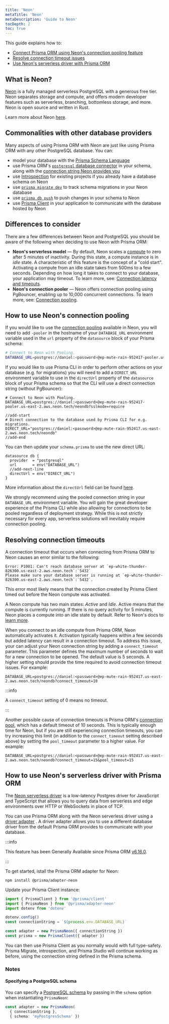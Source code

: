 ```yaml
---
title: 'Neon'
metaTitle: 'Neon'
metaDescription: 'Guide to Neon'
tocDepth: 2
toc: true
---
```


This guide explains how to:

- [Connect Prisma ORM using Neon's connection pooling feature](#how-to-use-neons-connection-pooling)
- [Resolve connection timeout issues](#resolving-connection-timeouts)
- [Use Neon's serverless driver with Prisma ORM](#how-to-use-neons-serverless-driver-with-prisma-orm-preview)

## What is Neon?

[Neon](https://neon.tech/) is a fully managed serverless PostgreSQL with a generous free tier. Neon separates storage and compute, and offers modern developer features such as serverless, branching, bottomless storage, and more. Neon is open source and written in Rust.

Learn more about Neon [here](https://neon.tech/docs/introduction).

## Commonalities with other database providers

Many aspects of using Prisma ORM with Neon are just like using Prisma ORM with any other PostgreSQL database. You can:

- model your database with the [Prisma Schema Language](/orm/prisma-schema)
- use Prisma ORM's [`postgresql` database connector](/orm/overview/databases/postgresql) in your schema, along with the [connection string Neon provides you](https://neon.tech/docs/connect/connect-from-any-app)
- use [Introspection](/orm/prisma-schema/introspection) for existing projects if you already have a database schema on Neon
- use [`prisma migrate dev`](/orm/prisma-migrate/workflows/development-and-production) to track schema migrations in your Neon database
- use [`prisma db push`](/orm/prisma-migrate/workflows/prototyping-your-schema) to push changes in your schema to Neon
- use [Prisma Client](/orm/prisma-client) in your application to communicate with the database hosted by Neon

## Differences to consider

There are a few differences between Neon and PostgreSQL you should be aware of the following when deciding to use Neon with Prisma ORM:

- **Neon's serverless model** — By default, Neon scales a [compute](https://neon.tech/docs/introduction/compute-lifecycle) to zero after 5 minutes of inactivity. During this state, a compute instance is in _idle_ state. A characteristic of this feature is the concept of a "cold start". Activating a compute from an idle state takes from 500ms to a few seconds. Depending on how long it takes to connect to your database, your application may timeout. To learn more, see: [Connection latency and timeouts](https://neon.tech/docs/guides/prisma#connection-timeouts).
- **Neon's connection pooler** — Neon offers connection pooling using PgBouncer, enabling up to 10,000 concurrent connections. To learn more, see: [Connection pooling](https://neon.tech/docs/connect/connection-pooling).

## How to use Neon's connection pooling

If you would like to use the [connection pooling](https://neon.tech/docs/guides/prisma#use-connection-pooling-with-prisma) available in Neon, you will
need to add `-pooler` in the hostname of your `DATABASE_URL` environment variable used in the `url` property of the `datasource` block of your Prisma schema:

```bash file=.env
# Connect to Neon with Pooling.
DATABASE_URL=postgres://daniel:<password>@ep-mute-rain-952417-pooler.us-east-2.aws.neon.tech:5432/neondb?sslmode=require
```

If you would like to use Prisma CLI in order to perform other actions on your database (e.g. for migrations) you will need to add a `DIRECT_URL` environment variable to use in the `directUrl` property of the `datasource` block of your Prisma schema so that the CLI will use a direct connection string (without PgBouncer):

```env file=.env highlight=4-5;add showLineNumbers
# Connect to Neon with Pooling.
DATABASE_URL=postgres://daniel:<password>@ep-mute-rain-952417-pooler.us-east-2.aws.neon.tech/neondb?sslmode=require

//add-start
# Direct connection to the database used by Prisma CLI for e.g. migrations.
DIRECT_URL="postgres://daniel:<password>@ep-mute-rain-952417.us-east-2.aws.neon.tech/neondb"
//add-end
```

You can then update your `schema.prisma` to use the new direct URL:

```prisma file=schema.prisma highlight=4;add showLineNumbers
datasource db {
  provider  = "postgresql"
  url       = env("DATABASE_URL")
  //add-next-line
  directUrl = env("DIRECT_URL")
}
```

More information about the `directUrl` field can be found [here](/orm/reference/prisma-schema-reference#fields).

<Admonition type="info">

We strongly recommend using the pooled connection string in your `DATABASE_URL` environment variable. You will gain the great developer experience of the Prisma CLI while also allowing for connections to be pooled regardless of deployment strategy. While this is not strictly necessary for every app, serverless solutions will inevitably require connection pooling.

</Admonition>

## Resolving connection timeouts

A connection timeout that occurs when connecting from Prisma ORM to Neon causes an error similar to the following:

```text no-copy
Error: P1001: Can't reach database server at `ep-white-thunder-826300.us-east-2.aws.neon.tech`:`5432`
Please make sure your database server is running at `ep-white-thunder-826300.us-east-2.aws.neon.tech`:`5432`.
```

This error most likely means that the connection created by Prisma Client timed out before the Neon compute was activated.

A Neon compute has two main states: _Active_ and _Idle_. Active means that the compute is currently running. If there is no query activity for 5 minutes, Neon places a compute into an idle state by default. Refer to Neon's docs to [learn more](https://neon.tech/docs/introduction/compute-lifecycle).

When you connect to an idle compute from Prisma ORM, Neon automatically activates it. Activation typically happens within a few seconds but added latency can result in a connection timeout. To address this issue, your can adjust your Neon connection string by adding a `connect_timeout` parameter. This parameter defines the maximum number of seconds to wait for a new connection to be opened. The default value is 5 seconds. A higher setting should provide the time required to avoid connection timeout issues. For example:

```text wrap
DATABASE_URL=postgres://daniel:<password>@ep-mute-rain-952417.us-east-2.aws.neon.tech/neondb?connect_timeout=10
```

:::info

A `connect_timeout` setting of 0 means no timeout.

:::

Another possible cause of connection timeouts is Prisma ORM's [connection pool](/orm/prisma-client/setup-and-configuration/databases-connections/connection-pool), which has a default timeout of 10 seconds. This is typically enough time for Neon, but if you are still experiencing connection timeouts, you can try increasing this limit (in addition to the `connect_timeout` setting described above) by setting the `pool_timeout` parameter to a higher value. For example:

```text wrap
DATABASE_URL=postgres://daniel:<password>@ep-mute-rain-952417.us-east-2.aws.neon.tech/neondb?connect_timeout=15&pool_timeout=15
```

## How to use Neon's serverless driver with Prisma ORM

The [Neon serverless driver](https://github.com/neondatabase/serverless) is a low-latency Postgres driver for JavaScript and TypeScript that allows you to query data from serverless and edge environments over HTTP or WebSockets in place of TCP.

You can use Prisma ORM along with the Neon serverless driver using a [driver adapter](/orm/overview/databases/database-drivers#driver-adapters) . A driver adapter allows you to use a different database driver from the default Prisma ORM provides to communicate with your database.

:::info

This feature has been Generally Available since Prisma ORM [v6.16.0](https://pris.ly/release/6.16.0).

:::

To get started, istall the Prisma ORM adapter for Neon:

```terminal
npm install @prisma/adapter-neon
```

Update your Prisma Client instance:

```ts
import { PrismaClient } from '@prisma/client'
import { PrismaNeon } from '@prisma/adapter-neon'
import dotenv from 'dotenv'

dotenv.config()
const connectionString = `${process.env.DATABASE_URL}`

const adapter = new PrismaNeon({ connectionString })
const prisma = new PrismaClient({ adapter })
```

You can then use Prisma Client as you normally would with full type-safety. Prisma Migrate, introspection, and Prisma Studio will continue working as before, using the connection string defined in the Prisma schema.

### Notes

#### Specifying a PostgreSQL schema

You can specify a [PostgreSQL schema](https://www.postgresql.org/docs/current/ddl-schemas.html) by passing in the `schema` option when instantiating `PrismaNeon`:

```ts
const adapter = new PrismaNeon(
  { connectionString },
  { schema: 'myPostgresSchema' })
```
